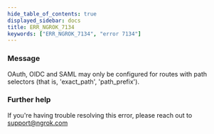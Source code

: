 ```yaml
---
hide_table_of_contents: true
displayed_sidebar: docs
title: ERR_NGROK_7134
keywords: ["ERR_NGROK_7134", "error 7134"]
---
```


### Message

OAuth, OIDC and SAML may only be configured for routes with path selectors (that is, 'exact_path', 'path_prefix').

### Further help

If you're having trouble resolving this error, please reach out to [support@ngrok.com](mailto:support@ngrok.com?subject=Help%20with%20ERR_NGROK_7134)
